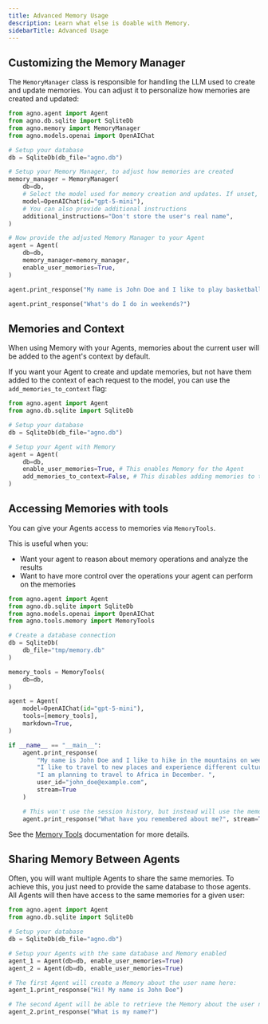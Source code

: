 ```yaml
---
title: Advanced Memory Usage
description: Learn what else is doable with Memory.
sidebarTitle: Advanced Usage
---
```


## Customizing the Memory Manager

The `MemoryManager` class is responsible for handling the LLM used to create and update memories.
You can adjust it to personalize how memories are created and updated:

```python
from agno.agent import Agent
from agno.db.sqlite import SqliteDb
from agno.memory import MemoryManager
from agno.models.openai import OpenAIChat

# Setup your database
db = SqliteDb(db_file="agno.db")

# Setup your Memory Manager, to adjust how memories are created
memory_manager = MemoryManager(
    db=db,
    # Select the model used for memory creation and updates. If unset, the default model of the Agent is used.
    model=OpenAIChat(id="gpt-5-mini"),
    # You can also provide additional instructions
    additional_instructions="Don't store the user's real name",
)

# Now provide the adjusted Memory Manager to your Agent
agent = Agent(
    db=db,
    memory_manager=memory_manager,
    enable_user_memories=True,
)

agent.print_response("My name is John Doe and I like to play basketball on the weekends.")

agent.print_response("What's do I do in weekends?")
```

## Memories and Context

When using Memory with your Agents, memories about the current user will be added to the agent's context by default.

If you want your Agent to create and update memories, but not have them added to the context of each request to the model, you can use the `add_memories_to_context` flag:

```python
from agno.agent import Agent
from agno.db.sqlite import SqliteDb

# Setup your database
db = SqliteDb(db_file="agno.db")

# Setup your Agent with Memory
agent = Agent(
    db=db,
    enable_user_memories=True, # This enables Memory for the Agent
    add_memories_to_context=False, # This disables adding memories to the context
)
```

## Accessing Memories with tools

You can give your Agents access to memories via `MemoryTools`.

This is useful when you:
- Want your agent to reason about memory operations and analyze the results
- Want to have more control over the operations your agent can perform on the memories

```python
from agno.agent import Agent
from agno.db.sqlite import SqliteDb
from agno.models.openai import OpenAIChat
from agno.tools.memory import MemoryTools

# Create a database connection
db = SqliteDb(
    db_file="tmp/memory.db"
)

memory_tools = MemoryTools(
    db=db,
)

agent = Agent(
    model=OpenAIChat(id="gpt-5-mini"),
    tools=[memory_tools],
    markdown=True,
)

if __name__ == "__main__":
    agent.print_response(
        "My name is John Doe and I like to hike in the mountains on weekends. "
        "I like to travel to new places and experience different cultures. "
        "I am planning to travel to Africa in December. ",
        user_id="john_doe@example.com",
        stream=True
    )

    # This won't use the session history, but instead will use the memory tools to get the memories
    agent.print_response("What have you remembered about me?", stream=True, user_id="john_doe@example.com")
```

See the [Memory Tools](/concepts/tools/reasoning_tools/memory-tools) documentation for more details.

## Sharing Memory Between Agents

Often, you will want multiple Agents to share the same memories.
To achieve this, you just need to provide the same database to those agents.
All Agents will then have access to the same memories for a given user:

```python
from agno.agent import Agent
from agno.db.sqlite import SqliteDb

# Setup your database
db = SqliteDb(db_file="agno.db")

# Setup your Agents with the same database and Memory enabled
agent_1 = Agent(db=db, enable_user_memories=True)
agent_2 = Agent(db=db, enable_user_memories=True)

# The first Agent will create a Memory about the user name here:
agent_1.print_response("Hi! My name is John Doe")

# The second Agent will be able to retrieve the Memory about the user name here:
agent_2.print_response("What is my name?")
```
